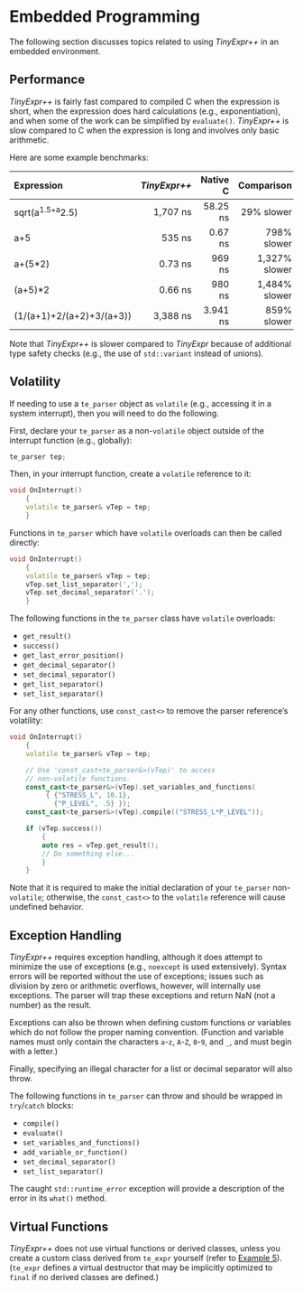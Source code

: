 # Embedded Programming

The following section discusses topics related to using *TinyExpr++* in an
embedded environment.

## Performance

*TinyExpr++* is fairly fast compared to compiled C when the expression is short, when the
expression does hard calculations (e.g., exponentiation), and when some of the
work can be simplified by `evaluate()`. *TinyExpr++* is slow compared to C when the
expression is long and involves only basic arithmetic.

Here are some example benchmarks:

| Expression | *TinyExpr++* | Native C | Comparison  |
| :------------- |-------------:| -----:|----:|
| sqrt(a^1.5+a^2.5) | 1,707 ns | 58.25 ns | 29% slower |
| a+5 | 535 ns | 0.67 ns | 798% slower |
| a+(5*2) | 0.73 ns | 969 ns | 1,327% slower |
| (a+5)*2 | 0.66 ns | 980 ns | 1,484% slower |
| (1/(a+1)+2/(a+2)+3/(a+3)) | 3,388 ns | 3.941 ns | 859%  slower |

Note that *TinyExpr++* is slower compared to *TinyExpr* because of additional type safety checks (e.g., the use of `std::variant` instead of unions).

## Volatility

If needing to use a `te_parser` object as `volatile`
(e.g., accessing it in a system interrupt), then you will need
to do the following.

First, declare your `te_parser` as a non-`volatile` object outside
of the interrupt function (e.g., globally):

```cpp
te_parser tep;
```
Then, in your interrupt function, create a `volatile` reference to it:

```cpp
void OnInterrupt()
    {
    volatile te_parser& vTep = tep;
    }
```
Functions in `te_parser` which have `volatile` overloads can then be
called directly:

```cpp
void OnInterrupt()
    {
    volatile te_parser& vTep = tep;
    vTep.set_list_separator(',');
    vTep.set_decimal_separator('.');
    }
```
The following functions in the `te_parser` class have `volatile` overloads:

- `get_result()`
- `success()`
- `get_last_error_position()`
- `get_decimal_separator()`
- `set_decimal_separator()`
- `get_list_separator()`
- `set_list_separator()`

For any other functions, use `const_cast<>` to remove the parser
reference's volatility:

```cpp
void OnInterrupt()
    {
    volatile te_parser& vTep = tep;

    // Use 'const_cast<te_parser&>(vTep)' to access
    // non-volatile functions.
    const_cast<te_parser&>(vTep).set_variables_and_functions(
         { {"STRESS_L", 10.1},
           {"P_LEVEL", .5} });
    const_cast<te_parser&>(vTep).compile(("STRESS_L*P_LEVEL"));

    if (vTep.success())
        {
        auto res = vTep.get_result();
        // Do something else...
        }
    }
```

Note that it is required to make the initial declaration of your
`te_parser` non-`volatile`; otherwise, the `const_cast<>` to the
`volatile` reference will cause undefined behavior.

## Exception Handling

*TinyExpr++* requires exception handling, although it does attempt to
minimize the use of exceptions (e.g., `noexcept` is used extensively).
Syntax errors will be reported without the use of exceptions;
issues such as division by zero or arithmetic overflows, however,
will internally use exceptions. The parser will trap these
exceptions and return NaN (not a number) as the result.

Exceptions can also be thrown when defining custom functions or variables
which do not follow the proper naming convention.
(Function and variable names must only contain the characters
`a`-`z`, `A`-`Z`, `0`-`9`, and `_`, and must begin with a letter.)

Finally, specifying an illegal character for a list or decimal separator
will also throw.

The following functions in `te_parser` can throw and should be wrapped
in `try`/`catch` blocks:

- `compile()`
- `evaluate()`
- `set_variables_and_functions()`
- `add_variable_or_function()`
- `set_decimal_separator()`
- `set_list_separator()`

The caught `std::runtime_error` exception will provide a description
of the error in its `what()` method.

## Virtual Functions

*TinyExpr++* does not use virtual functions or derived classes,
unless you create a custom class derived from `te_expr` yourself
(refer to [Example 5](Examples.md)).
(`te_expr` defines a virtual destructor that may be implicitly optimized to
`final` if no derived classes are defined.)
